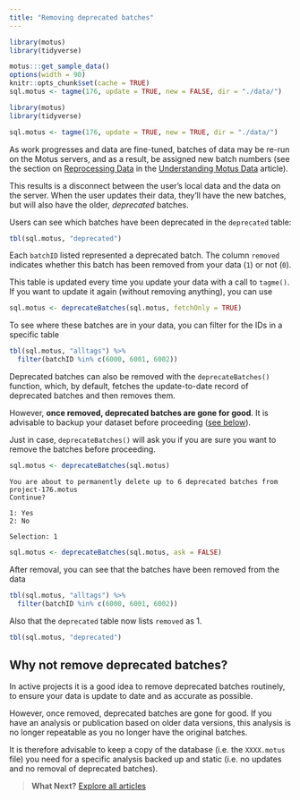 ```yaml
---
title: "Removing deprecated batches"
---
```


```r
library(motus)
library(tidyverse)

motus:::get_sample_data()
options(width = 90)
knitr::opts_chunk$set(cache = TRUE)
sql.motus <- tagme(176, update = TRUE, new = FALSE, dir = "./data/")
```

```r
library(motus)
library(tidyverse)

sql.motus <- tagme(176, update = TRUE, new = TRUE, dir = "./data/")
```

As work progresses and data are fine-tuned, batches of data may be re-run on the 
Motus servers, and as a result, be assigned new batch numbers 
(see the section on [Reprocessing Data](motus-data.html#reprocessing-data) in the [Understanding Motus Data](motus-data.html) article).

This results is a disconnect between the user's local data and the data on the server.
When the user updates their data, they'll have the new batches, but will also have the older, *deprecated* batches.

Users can see which batches have been deprecated in the `deprecated` table:

```r
tbl(sql.motus, "deprecated")
```

Each `batchID` listed represented a deprecated batch. The column `removed` indicates
whether this batch has been removed from your data (`1`) or not (`0`). 

This table is updated every time you update your data with a call to `tagme()`.
If you want to update it again (without removing anything), you can use

```r
sql.motus <- deprecateBatches(sql.motus, fetchOnly = TRUE)
```


To see where these batches are in your data, you can filter for the IDs in a 
specific table

```r
tbl(sql.motus, "alltags") %>%
  filter(batchID %in% c(6000, 6001, 6002))
```

Deprecated batches can also be removed with the `deprecateBatches()` function,
which, by default, fetches the update-to-date record of deprecated batches and then removes them.

However, **once removed, deprecated batches are gone for good**.
It is advisable to backup your dataset before proceeding 
([see below](#why-not-remove-deprecated)).

Just in case, `deprecateBatches()` will ask you if you are sure you want to 
remove the batches before proceeding. 

```r
sql.motus <- deprecateBatches(sql.motus)
```

```
You are about to permanently delete up to 6 deprecated batches from project-176.motus
Continue? 

1: Yes
2: No

Selection: 1
```

```r
sql.motus <- deprecateBatches(sql.motus, ask = FALSE)
```


After removal, you can see that the batches have been removed from the data

```r
tbl(sql.motus, "alltags") %>%
  filter(batchID %in% c(6000, 6001, 6002))
```

Also that the `deprecated` table now lists `removed` as 1.

```r
tbl(sql.motus, "deprecated")
```


## Why **not** remove deprecated batches? {#why-not-remove-deprecated}
In active projects it is a good idea to remove deprecated batches routinely,
to ensure your data is update to date and as accurate as possible.

However, once removed, deprecated batches are gone for good. 
If you have an analysis or publication based on older data versions, 
this analysis is no longer repeatable as you no longer have the original batches. 

It is therefore advisable to keep a copy of the database (i.e. the `XXXX.motus`
file) you need for a specific analysis backed up and static 
(i.e. no updates and no removal of deprecated batches).


> **What Next?** [Explore all articles](index.html)

